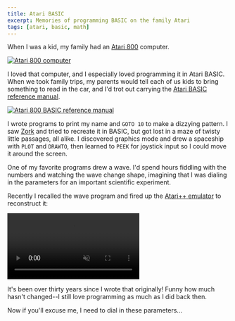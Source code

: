 ```yaml
---
title: Atari BASIC
excerpt: Memories of programming BASIC on the family Atari
tags: [atari, basic, math]
---
```


When I was a kid, my family had an
[Atari 800](https://en.wikipedia.org/wiki/Atari_8-bit_family) computer.

<Media>
  <a href="https://commons.wikimedia.org/wiki/File%3AAtari_800.jpg" title="Image by Bilby [CC BY 3.0], via Wikimedia Commons">
    <Image src={atari} alt="Atari 800 computer" />
  </a>
</Media>

I loved that computer, and I especially loved programming it in Atari BASIC.
When we took family trips, my parents would tell each of us kids to bring
something to read in the car, and I'd trot out carrying the [Atari BASIC
reference manual](https://archive.org/stream/atari-basic-reference-manual/ataribasicreferencemanual#page/n0/mode/2up).

<Media>
  <a href="http://www.vintagecomputing.com/index.php/archives/815/retro-scan-of-the-week-father-and-son-at-the-atari" title="Image by Vintage Computing and Gaming, used by permission">
    <Image src={manual} alt="Atari 800 BASIC reference manual" />
  </a>
</Media>

I wrote programs to print my name and `GOTO 10` to make a dizzying pattern. I
saw [Zork](https://en.wikipedia.org/wiki/Zork) and tried to recreate it in
BASIC, but got lost in a maze of twisty little passages, all alike. I discovered
graphics mode and drew a spaceship with `PLOT` and `DRAWTO`, then learned to
`PEEK` for joystick input so I could move it around the screen.

One of my favorite programs drew a wave. I'd spend hours fiddling with the
numbers and watching the wave change shape, imagining that I was dialing in
the parameters for an important scientific experiment.

Recently I recalled the wave program and fired up the
[Atari++ emulator](http://www.xl-project.com/) to reconstruct it:

<Media>
  <video autoplay controls loop muted>
    <source src="/video/wave.ogv" type={'video/ogg; codecs="theora"'} />
    <source src="/video/wave.mp4" type={'video/mp4; codecs="avc1.4d401f"'} />{/* iphone 4 */}
    <source src="/video/wave.mp4" />{/* https://www.broken-links.com/2010/07/08/making-html5-video-work-on-android-phones/ */}
  </video>
</Media>

It's been over thirty years since I wrote that originally! Funny how much
hasn't changed--I still love programming as much as I did back then.

Now if you'll excuse me, I need to dial in these parameters...
